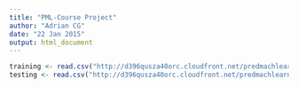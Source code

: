 ```yaml
---
title: "PML-Course Project"
author: "Adrian CG"
date: "22 Jan 2015"
output: html_document
---
```


```r
training <- read.csv("http://d396qusza40orc.cloudfront.net/predmachlearn/pml-training.csv")
testing <- read.csv("http://d396qusza40orc.cloudfront.net/predmachlearn/pml-testing.csv")
```


